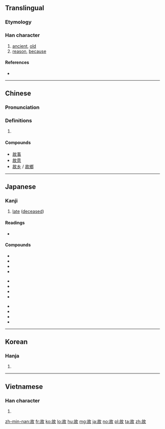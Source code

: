 ==Translingual==
{{stroke order}}
===Etymology===
{{Han compound|古|攴|alt2=攵|c1=p|c2=s|ls=psc}}
===Han character===
{{Han char|rn=66|rad=攴|as=05|sn=9|four=48640|canj=JROK|ids=⿰古攵}}

# [[ancient]], [[old]]
# [[reason]], [[because]]

====References====
* {{Han ref|kx=0469.250|dkj=13161|dj=0820.050|hdz=21453.050|uh=6545|ud=25925|bh=AC47|bd=44103}}

----

==Chinese==
{{zh-forms}}

===Pronunciation===
{{zh-pron
|m=gù
|c=gu3
|mc=y
|oc=y
|ma=Zh-gù.ogg
|cat=a,n
}}

===Definitions===
# {{rfdef|lang=zh}}

====Compounds====
* [[故事]]
* [[故意]]
* [[故乡]] / [[故鄉]]

----

==Japanese==

===Kanji===
{{ja-kanji|grade=5|rs=攴05}}

# [[dead|late]] ([[deceased]])

====Readings====
* {{ja-readings|goon=[[く]] (ku) {{non-joyo-reading}}|kanon=[[こ]] (ko)|kun=[[ゆえ]] (yue), [[こと]] (koto), [[ことさらに]] (kotosarani)}}

====Compounds====
{{top3}}
* {{l|ja|sc=Jpan|故意|tr=こい, koi}}
* {{l|ja|sc=Jpan|故人|tr=こじん, kojin}}
* {{l|ja|sc=Jpan|故事|tr=こじ, koji}}
* {{l|ja|sc=Jpan|温故知新|tr=おんこちしん, onkochishin}}
{{mid3}}
* {{l|ja|sc=Jpan|故事成語|tr=こじせいご, kojiseigo}}
* {{l|ja|sc=Jpan|故意犯|tr=こいはん, koihan}}
* {{l|ja|sc=Jpan|物故|tr=ぶっこ, bukko}}
* {{l|ja|sc=Jpan|病故|tr=びょうこ, byōko}}
{{mid3}}
* {{l|ja|sc=Jpan|吐故納新|tr=とこのうしん, tokonōshin}}
* {{l|ja|sc=Jpan|故障|tr=こしょう, koshō}}
* {{l|ja|sc=Jpan|故郷|tr=こきょう, kokyō}}
* {{l|ja|sc=Jpan|縁故|tr=えんこ, enko}}
{{bottom}}

----

==Korean==

===Hanja===
{{ko-hanja|hangeul=고|eumhun=|rv=go|mr=ko|y=ko}}

# {{defn|lang=ko|sort=攴05}}

----

==Vietnamese==

===Han character===
{{vi-hantu|[[cố]], [[cớ]]|rs=攴05}}

# {{defn|lang=vi|sort=攴05}}

[[zh-min-nan:故]]
[[fr:故]]
[[ko:故]]
[[lo:故]]
[[hu:故]]
[[mg:故]]
[[ja:故]]
[[no:故]]
[[pl:故]]
[[ta:故]]
[[zh:故]]